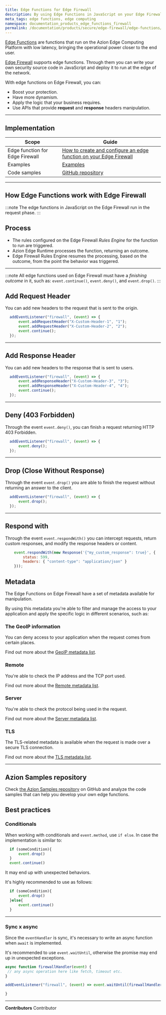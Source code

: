 ```yaml
---
title: Edge Functions for Edge Firewall
description: By using Edge Functions in JavaScript on your Edge Firewall you can boost your protection, have more dynamism, and apply the logic that your business requires.
meta_tags: edge functions, edge computing
namespace: documentation_products_edge_functions_firewall
permalink: /documentation/products/secure/edge-firewall/edge-functions/
---
```


[Edge Functions](/en/documentation/products/build/edge-application/edge-functions/) are functions that run on the Azion Edge Computing Platform with low latency, bringing the operational power closer to the end user.

[Edge Firewall](/en/documentation/products/edge-firewall/) supports edge functions. Through them you can write your own security source code in JavaScript and deploy it to run at the edge of the network.

With edge functions on Edge Firewall, you can:

- Boost your protection.
- Have more dynamism.
- Apply the logic that your business requires.
- Use APIs that provide **request** and **response** headers manipulation.

---

## Implementation

| Scope | Guide |
| - | - | 
| Edge function for Edge Firewall | [How to create and configure an edge function on your Edge Firewall](/en/documentation/products/guides/edge-functions/firewall/) |
| Examples | [Examples](/en/documentation/devtools/javascript-examples/) |
| Code samples | [GitHub repository](https://github.com/aziontech/azion-samples/tree/dev/samples) |

---

## How Edge Functions work with Edge Firewall 

:::note
The edge functions in JavaScript on the Edge Firewall run in the request phase.
:::

## Process

- The rules configured on the Edge Firewall *Rules Engine* for the function to run are triggered.
- Azion Edge Runtime processes the function, returning an outcome.
- Edge Firewall Rules Engine resumes the processing, based on the outcome, from the point the behavior was triggered.

---

:::note
All edge functions used on Edge Firewall must have a *finishing outcome* in it, such as: `event.continue()`, `event.deny()`, and `event.drop()`.
:::


## Add Request Header

You can add new headers to the request that is sent to the origin.

``` javascript
  addEventListener("firewall", (event) => {
      event.addRequestHeader("X-Custom-Header-1", "1");
      event.addRequestHeader("X-Custom-Header-2", "2");
      event.continue();
  });
```

---

## Add Response Header

You can add new headers to the response that is sent to users.

```js
  addEventListener("firewall", (event) => {
      event.addResponseHeader("X-Custom-Header-3", "3");
      event.addResponseHeader("X-Custom-Header-4", "4");
      event.continue();
  });
```

---

## Deny (403 Forbidden)

Through the event `event.deny()`, you can finish a request returning HTTP 403 Forbidden.

```js 
  addEventListener("firewall", (event) => {
      event.deny();
  });
```

---

## Drop (Close Without Response)

Through the event `event.drop()` you are able to finish the request without returning an answer to the client.

```js 
  addEventListener("firewall", (event) => {
      event.drop();
  });
```

---

## Respond with

Through the event `event.respondWith()` you can intercept requests, return custom responses, and modify the response headers or content.

```js
    event.respondWith(new Response('{"my_custom_response": true}', {
        status: 599,
        headers: { "content-type": "application/json" }
    }));
```

## Metadata

The Edge Functions on Edge Firewall have a set of metadata available for manipulation.

By using this metadata you're able to filter and manage the access to your application and apply the specific logic in different scenarios, such as:

### The GeoIP information

You can deny access to your application when the request comes from certain places.

Find out more about the [GeoIP metadata list](/en/documentation/products/edge-application/edge-functions/runtime/api-reference/metadata/#geo-ip).

### Remote

You're able to check the IP address and the TCP port used.

Find out more about the [Remote metadata list](/en/documentation/products/edge-application/edge-functions/runtime/api-reference/metadata/#remote).

### Server

You're able to check the protocol being used in the request.

Find out more about the [Server metadata list](/en/documentation/products/edge-application/edge-functions/runtime/api-reference/metadata/#server).

### TLS

The TLS-related metadata is available when the request is made over a secure TLS connection.

Find out more about the [TLS metadata list](/en/documentation/products/edge-application/edge-functions/runtime/api-reference/metadata/#tls).

---

## Azion Samples repository

Check [the Azion Samples repository](https://github.com/aziontech/azion-samples) on GitHub and analyze the code samples that can help you develop your own edge functions.

## Best practices 

### Conditionals

When working with conditionals and `event.method`, use `if else`. In case the implementation is similar to:

```javascript
  if (someCondition){
      event.drop()
  }
  event.continue()
```

It may end up with unexpected behaviors. 

It's highly recommended to use as follows:

```javascript
  if (someCondition){
      event.drop()
  }else{
      event.continue()
  }
```

---

### Sync x async

Since the `eventHandler` is sync, it's necessary to write an async function when `await` is implemented.

It's recommended to use `event.waitUntil`, otherwise the promise may end up in unexpected exceptions.

```javascript
async function firewallHandler(event) {
 // any async operation here like fetch, timeout etc.
}

addEventListener("firewall", (event) => event.waitUntil(firewallHandler(event)));

}

```



---


**Contributors** <ContributorList>Contributor</ContributorList>
